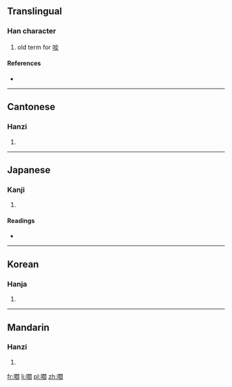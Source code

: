 ==Translingual==

===Han character===
{{Han char|rn=30|rad=口|as=16|sn=19|four=6702<sub>0</sub>|canj=口日弓X (RANX)|ids=⿰[[口]][[閻]]}}

# old term for [[啖]]

====References====
* {{Han ref|kx=0213.310|dkj=04558|dj=0436.100|hdz=10703.160|uh=56AA|ud=22186|bh=F1F4|bd=61940}}

----

==Cantonese==

===Hanzi===
{{yue-hanzi|jyut=[[daam6]], [[taam6]]|y=daam6, taam6}}

# {{defn|lang=yue|sort=口16}}

----

==Japanese==

===Kanji===
{{ja-kanji|grade=|rs=口16}}

# {{defn|lang=ja|sort=口16}}

====Readings====
* {{ja-readings|on=[[たん]] (tan), [[だん]] (dan)|kun=[[くらう]] (kurau), [[くらわす]] (kurawasu)}}

----

==Korean==

===Hanja===
{{ko-hanja|hangeul=담|rv=dam|mr=tam}}

# {{defn|lang=ko|sort=口16}}

----

==Mandarin==

===Hanzi===
{{cmn-hanzi|pin=[[dàn]] ([[dan4]]), [[rāng]] ([[rang1]])|wg=tan<sup>4</sup>, jang<sup>1</sup>}}
# {{defn|lang=cmn|sort=口16}}

[[fr:嚪]]
[[li:嚪]]
[[pl:嚪]]
[[zh:嚪]]